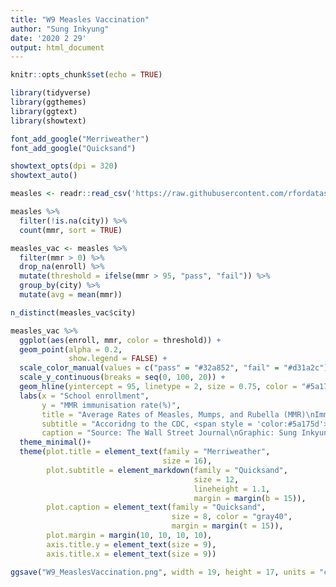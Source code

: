 ```yaml
---
title: "W9 Measles Vaccination"
author: "Sung Inkyung"
date: '2020 2 29'
output: html_document
---
```


```r
knitr::opts_chunk$set(echo = TRUE)
```

```r
library(tidyverse)
library(ggthemes)
library(ggtext)
library(showtext)

font_add_google("Merriweather")
font_add_google("Quicksand")

showtext_opts(dpi = 320)
showtext_auto()
```

```r
measles <- readr::read_csv('https://raw.githubusercontent.com/rfordatascience/tidytuesday/master/data/2020/2020-02-25/measles.csv')

measles %>% 
  filter(!is.na(city)) %>% 
  count(mmr, sort = TRUE) 
```


```r
measles_vac <- measles %>% 
  filter(mmr > 0) %>% 
  drop_na(enroll) %>% 
  mutate(threshold = ifelse(mmr > 95, "pass", "fail")) %>% 
  group_by(city) %>% 
  mutate(avg = mean(mmr))

n_distinct(measles_vac$city)
```


```r
measles_vac %>% 
  ggplot(aes(enroll, mmr, color = threshold)) +
  geom_point(alpha = 0.2,
             show.legend = FALSE) +
  scale_color_manual(values = c("pass" = "#32a852", "fail" = "#d31a2c")) +
  scale_y_continuous(breaks = seq(0, 100, 20)) +
  geom_hline(yintercept = 95, linetype = 2, size = 0.75, color = "#5a175d") +
  labs(x = "School enrollment",
       y = "MMR immunisation rate(%)",
       title = "Average Rates of Measles, Mumps, and Rubella (MMR)\nImmunisation Across US Schools in 3207 cities",
       subtitle = "Accoridng to the CDC, <span style = 'color:#5a175d'>**95%**</span> of a population needs to be vaccinated to stop<br>the spread of measles and preserve herd immunity.<br>Many cities appear to fall below this threshold.",
       caption = "Source: The Wall Street Journal\nGraphic: Sung Inkyung") +
  theme_minimal()+
  theme(plot.title = element_text(family = "Merriweather",
                                  size = 16),
        plot.subtitle = element_markdown(family = "Quicksand",
                                         size = 12,
                                         lineheight = 1.1,
                                         margin = margin(b = 15)),
        plot.caption = element_text(family = "Quicksand",
                                    size = 8, color = "gray40",
                                    margin = margin(t = 15)),
        plot.margin = margin(10, 10, 10, 10),
        axis.title.y = element_text(size = 9),
        axis.title.x = element_text(size = 9))

ggsave("W9_MeaslesVaccination.png", width = 19, height = 17, units = "cm")
```
